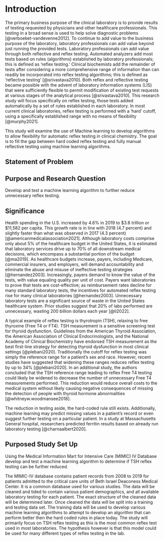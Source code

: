 # Introduction

The primary business purpose of the clinical laboratory is to provide results of testing requested by physicians and other healthcare professionals. This testing in a broad sense is used to help solve diagnostic problems [@verboeket-vandevenne2012]. To continue to add value to the business purpose of the laboratory, laboratory professionals can add value beyond just running the provided tests. Laboratory professionals can add value through both reflective and reflex testing. Automated analyzers add most tests based on rules (algorithms) established by laboratory professionals; this is defined as 'reflex testing.' Clinical biochemists add the remainder of tests after considering a more comprehensive range of information than can readily be incorporated into reflex testing algorithms; this is defined as 'reflective testing' [@srivastava2010]. Both reflex and reflective testing became possible with the advent of laboratory information systems (LIS) that were sufficiently flexible to permit modification of existing test requests at various stages of the analytical process [@srivastava2010]. This research study will focus specifically on reflex testing, those tests added automatically by a set of rules established in each laboratory. In most current clinical laboratories, reflex testing is performed with a 'hard' cutoff, using a specifically established range with no means of flexibility [@murphy2021].

<!--# Rewrite this section -->

This study will examine the use of Machine learning to develop algorithms to allow flexibility for automatic reflex testing in clinical chemistry. The goal is to fill the gap between hard coded reflex testing and fully manual reflective testing using machine learning algorithms.

<!--#  -->

## Statement of Problem

## Purpose and Research Question

Develop and test a machine learning algorithm to further reduce unnecessary reflex testing.

## Significance

Health spending in the U.S. increased by 4.6% in 2019 to \$3.8 trillion or \$11,582 per capita. This growth rate is in line with 2018 (4.7 percent) and slightly faster than what was observed in 2017 (4.3 percent) [@americanmedicalassociation2021]. Although laboratory costs comprise only about 5% of the healthcare budget in the United States, it is estimated that laboratory services drive up to 70% of all downstream medical decisions, which encompass a substantial portion of the budget [@ma2019]. As healthcare budgets increase, payers, including Medicare, commercial insurers, and employers, will demand accountability and eliminate the abuse and misuse of ineffective testing strategies [@hernandez2003]. Increasingly, payers demand to know the value of the tests, with value equaling quality per unit of cost. Payers want laboratories to prove that tests are cost-effective; as reimbursement rates decline for many standard laboratory tests, the incentives for automated reflex testing rise for many clinical laboratories [@hernandez2003]. Unnecessary laboratory tests are a significant source of waste in the United States healthcare system. Prior studies suggest that 20% of labs performed are unnecessary, wasting 200 billion dollars each year [@li2022].

A typical example of reflex testing is thyrotropin (TSH), relaxing to free thyroxine (Free T4 or FT4). TSH measurement is a sensitive screening test for thyroid dysfunction. Guidelines from the American Thyroid Association, the American Association of Clinical Endocrinologists, and the National Academy of Clinical Biochemistry have endorsed TSH measurement as the best first-line strategy for detecting thyroid dysfunction in most clinical settings [@plebani2020]. Traditionally the cutoff for reflex testing was simply the reference range for a patient's sex and race. However, recent studies have suggested that widening these ranges reduces reflex testing by up to 34% [@plebani2020]. In an additional study, the authors concluded that the TSH reference range leading to reflex Free T4 testing could likely be widened to decrease the number of unnecessary Free T4 measurements performed. This reduction would reduce overall costs to the medical system without likely causing negative consequences of missing the detection of people with thyroid hormone abnormalities [@whitneyw.woodmansee2018].

<!--# This paragraph should be written -->

The reduction in testing aside, the hard-coded rule still exists. Additionally, machine learning may predict missing values in a patient's record or even suggest further testing on a particular patient. In a study at Massachusetts General hospital, researchers predicted ferritin results based on already run laboratory testing [@charnaalbert2020].

## Purposed Study Set Up

Using the Medical Information Mart for Intensive Care (MIMIC) IV Database develop and test a machine learning algorithm to determine if TSH reflex testing can be further reduced.

The MIMIC-IV database contains patient records from 2008 to 2019 for patients admitted to the critical care units of Beth Israel Deaconess Medical Center. It is a common database used for various studies. The data will be cleaned and tided to contain various patient demographics, and all available laboratory testing for each patient. The exact structure of the cleaned data will be determined later. Once cleaned the data will be split into a training and testing data set. The training data will be used to develop various machine learning algorithms to attempt to develop an algorithm that can perform better then the hard coded rules in place today. The study will primarily focus on TSH reflex testing as this is the most common reflex test used in most laboratories. The hypothesis however is that this model could be used for many different types of reflex testing in the lab.
